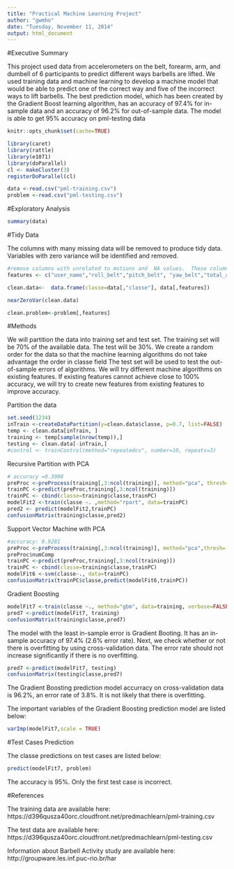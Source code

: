 ```yaml
---
title: "Practical Machine Learning Project"
author: "gwmho"
date: "Tuesday, November 11, 2014"
output: html_document
---
```

#Executive Summary

This project used data from accelerometers on the belt, forearm, arm, and dumbell of 6 participants to predict different ways barbells are lifted.   We used training data and machine learning to develop a machine model that  would be able to predict one of the correct way and five of the incorrect ways to lift barbells.  The best prediction model, which has been created by the Gradient Boost learning algorithm, has an accuracy of 97.4% for in-sample data and an accuracy of 96.2% for out-of-sample data.  The model is able to get 95% accuracy on pml-testing data 


```r
knitr::opts_chunk$set(cache=TRUE)
```


```r

library(caret)
library(rattle)
library(e1071)
library(doParallel)
cl <- makeCluster(3)
registerDoParallel(cl)

data <-read.csv("pml-training.csv")
problem <-read.csv("pml-testing.csv")
```


#Exploratory Analysis

```r
summary(data)

```


#Tidy Data

The columns with many missing data will be removed to produce tidy data. Variables with zero variance will be identified and removed.
```r
#remove columns with unrelated to motions and  NA values.  These columns include time stamps, new_window, num_window
features <- c("user_name","roll_belt","pitch_belt", "yaw_belt","total_accel_belt","gyros_belt_x","gyros_belt_y","gyros_belt_z","accel_belt_x", "accel_belt_y","accel_belt_z","magnet_belt_x","magnet_belt_y","magnet_belt_z", "roll_arm","pitch_arm","yaw_arm","total_accel_arm","gyros_arm_x","gyros_arm_y","gyros_arm_z","accel_arm_x","accel_arm_y","accel_arm_z","magnet_arm_x","magnet_arm_y","magnet_arm_z","roll_dumbbell","pitch_dumbbell","yaw_dumbbell","total_accel_dumbbell","gyros_dumbbell_x","gyros_dumbbell_y","gyros_dumbbell_z","accel_dumbbell_x","accel_dumbbell_y","accel_dumbbell_z","magnet_dumbbell_x","magnet_dumbbell_y","magnet_dumbbell_z","roll_forearm","pitch_forearm","yaw_forearm","total_accel_forearm","gyros_forearm_x","gyros_forearm_y","gyros_forearm_z","accel_forearm_x","accel_forearm_y","accel_forearm_z","magnet_forearm_x","magnet_forearm_y","magnet_forearm_z")

clean.data<-  data.frame(classe=data[,"classe"], data[,features])

nearZeroVar(clean.data)

clean.problem<-problem[,features]
```

#Methods

We will partition the data into training set and test set.  The training set will be 70% of the available data.  The test will be 30%.  We create a random order for the data so that the machine learning algorithms do not take advantage the order in classe field  The test set will be used to test the out-of-sample errors of algorithms. We will try different machine algorithms on existing features.   If existing features cannot achieve close to 100% accuracy, we will try to create new features from existing features to improve accuracy.

Partition the data
```r

set.seed(1234)
inTrain <-createDataPartition(y=clean.data$classe, p=0.7, list=FALSE)
temp <- clean.data[inTrain, ]
training <- temp[sample(nrow(temp)),]             
testing <- clean.data[-inTrain,]
#control <- trainControl(method="repeatedcv", number=10, repeats=3)

```


Recursive Partition with PCA

```r
# accuracy =0.3908
preProc <-preProcess(training[,3:ncol(training)], method="pca", thresh=0.95)
trainPC <-predict(preProc,training[,3:ncol(training)])
trainPC <- cbind(classe=training$classe,trainPC)
modelFit2 <-train(classe ~. ,method="rpart", data=trainPC)
pred2 <- predict(modelFit2,trainPC)
confusionMatrix(training$classe,pred2)
```


Support Vector Machine with PCA
```r
#accuracy: 0.9281
preProc <-preProcess(training[,3:ncol(training)], method="pca",thresh=.95)
preProc$numComp
trainPC <-predict(preProc,training[,3:ncol(training)])
trainPC <- cbind(classe=training$classe,trainPC)
modelFit6 <-svm(classe~., data=trainPC)
confusionMatrix(trainPC$classe,predict(modelFit6,trainPC))
```

Gradient Boosting
```r

modelFit7 <-train(classe ~., method="gbm", data=training, verbose=FALSE)
pred7 <-predict(modelFit7, training)
confusionMatrix(training$classe,pred7)
```


The model with the least in-sample error is Gradient Booting.  It has an in-sample accuracy of 97.4%  (2.6% error rate).  Next, we check whether or not there is overfitting by using cross-validation data.  The error rate should not increase significantly if there is no overfitting.

```r
pred7 <-predict(modelFit7, testing)
confusionMatrix(testing$classe,pred7)
```

The Gradient Boosting prediction model accurracy on cross-validation data is 96.2%, an error rate of 3.8%.  It is not likely that there is overfitting.


The important variables of the Gradient Boosting prediction model are listed below:
```r
varImp(modelFit7,scale = TRUE)
```

#Test Cases Prediction 

The classe predictions on test cases are listed below:
```r
predict(modelFit7, problem)
```

The accuracy is 95%.  Only the first test case is incorrect.


#References

The training data are available here: 
https://d396qusza40orc.cloudfront.net/predmachlearn/pml-training.csv

The test data are available here: 
https://d396qusza40orc.cloudfront.net/predmachlearn/pml-testing.csv

Information about Barbell Activity study are available here:
http://groupware.les.inf.puc-rio.br/har 



 

